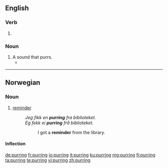 ==English==

===Verb===
{{head|en|present participle}}

# {{present participle of|purr|lang=en|nocat=1}}

===Noun===
{{en-noun}}

# A sound that purrs.
#* {{quote-news|year=2008|date=February 14|author=Ben Ratliff|title=Upholding the Standards of Smooth Jazz Purists|work=New York Times|url=http://www.nytimes.com/2008/02/14/arts/music/14kenn.html
|passage=Kenny G is a dull but wickedly consistent musician: automatic with his tremulous phrasing and canned licks, which formed fast, organized roils during his unaccompanied solos; melismatic '''purrings''' of the melody on ballads; and gospel phrases in R&B songs. }}

----

==Norwegian==

===Noun===
{{head|no|noun}}

# [[reminder]]
#: ''Jeg fikk en '''purring''' fra biblioteket.'' {{qualifier|Bokmål}}
#: ''Eg fekk ei '''purring''' frå biblioteket.'' {{qualifier|Nynorsk}}
#:: I got a '''reminder''' from the library.

====Inflection====
{{no-noun-infl|nb-class=f1|nb-class2=m1|nn-class=f3}}

[[de:purring]]
[[fr:purring]]
[[io:purring]]
[[it:purring]]
[[ku:purring]]
[[mg:purring]]
[[fi:purring]]
[[ta:purring]]
[[te:purring]]
[[vi:purring]]
[[zh:purring]]
